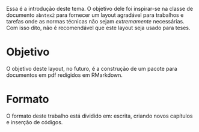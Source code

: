 \chapter{Introdução}

Essa é a introdução deste tema. O objetivo dele foi inspirar-se na classe de documento `abntex2` para fornecer um layout agradável para trabalhos e tarefas onde as normas técnicas não sejam *extremamente* necessárias. Com isso dito, não é recomendável que este layout seja usado para teses. 

# Objetivo

O objetivo deste layout, no futuro, é a construção de um pacote para documentos em pdf redigidos em RMarkdown.

# Formato

O formato deste trabalho está dividido em: escrita, criando novos capítulos e inserção de códigos.